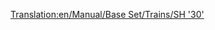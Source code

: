 [[Translation:en/Manual/Base Set/Trains/SH '30']]
{{fr/Manual/Base Set/Trains/Train|Nom=SH "30"
|Image=[[File:en/Manual/Base Set/Trains/Sh30.png]]
|Coût=30 468£ (60 936$) 
|Vitesse=160 km/h (100 mph)
|Poids=84 t
|Puissance=3600 cv (4827 kW)
|Entretien=2 531£ (5 062$)
|Conception=1965
|Vie=23
|Capacité=N/A
|Description=C'est en général la première locomotive électrique disponible pour le joueur dans le jeu. Elle n'est pas aussi rapide que la locomotive diésel [[fr/Manual/Base Set/Trains/Floss '47'|Floss "47"]], mais elle est plus légère de 28t et bien plus puissante avec 1080cv de plus. Ainsi, c'est une amélioration immédiate, et en général un bon choix pour des trains plus longs et plus lents.
|Réalité=La SH "30" était en fait la [https://www.wikipedia.org/wiki/British Rail Class 86 BR Class "86"] (en anglais), une locomotive électrique capable de vitesses jusqu'à 100mph. Conçue initialement pour tirer des express en montant et descendant la ligne principale de la côte ouest de Grande Bretagne. Comme le DMU Metro-Cammell, ces machines datent du début des années 1960 et du schéma d'électrification de la ligne de la côte ouest. Incroyablement, certaines sont encore en activité de nos jours pour tirer certains trains occasionnels sur la ligne de la côte ouest, et furent bien plus utilisés dans l'est de l'Angleterre.
}}